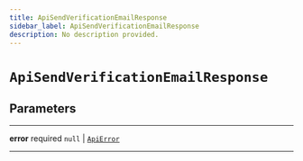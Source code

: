 ```yaml
---
title: ApiSendVerificationEmailResponse
sidebar_label: ApiSendVerificationEmailResponse
description: No description provided.
---
```


# `ApiSendVerificationEmailResponse`

## Parameters

---

**<span className="parameter-name">error</span>** <span className="optional-status">required</span> `null` | [`ApiError`](/reference/__docgen__/javascript/auth/types/api-error)

---

